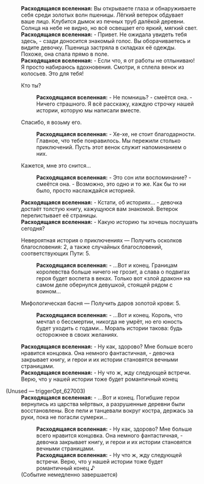 {{Диалог Начало}}
:'''Расходящаяся вселенная:''' Вы открываете глаза и обнаруживаете себя среди золотых волн пшеницы. Лёгкий ветерок обдувает ваше лицо. Клубится дымок из печных труб далёкой деревни. Солнца на небе не видно, но всё освещает его яркий, мягкий свет.
:'''Расходящаяся вселенная:''' - Привет. Не ожидала увидеть тебя здесь, - сзади доносится знакомый голос. Вы оборачиваетесь и видите девочку. Пшеница застряла в складках её одежды. Похоже, она спала прямо в поле.
:'''Расходящаяся вселенная:''' - Если что, я от работы не отлыниваю! Я просто набираюсь вдохновения. Смотри, я сплела венок из колосьев. Это для тебя!
:{{Диалог|Стрелка}} Кто ты?
::'''Расходящаяся вселенная:''' - Не помнишь? - смеётся она. - Ничего страшного. Я всё расскажу, каждую строчку нашей истории, которую мы написали вместе.
:{{Диалог|Стрелка}} Спасибо, я возьму его.
::'''Расходящаяся вселенная:''' - Хе-хе, не стоит благодарности. Главное, что тебе понравилось. Мы пережили столько приключений. Пусть этот венок служит напоминанием о них.
:{{Диалог|Стрелка}} Кажется, мне это снится...
::'''Расходящаяся вселенная:''' - Это сон или воспоминание? - смеётся она. - Возможно, это одно и то же. Как бы то ни было, просто наслаждайся историей.
:'''Расходящаяся вселенная:''' - Кстати, об историях... - девочка достаёт толстую книгу, кажущуюся вам знакомой. Ветерок перелистывает её страницы.
:'''Расходящаяся вселенная:''' - Какую историю ты хочешь послушать сегодня?
:{{Диалог|Звезда}} Невероятная история о приключениях &mdash; Получить осколков благословения: 2, а также случайных благословений, соответствующих Пути: 5.
::'''Расходящаяся вселенная:''' - ...Вот и конец. Границам королевства больше ничего не грозит, а слава о подвигах героя будет воспета в веках. Только вот «злой дракон» на самом деле обернулся девушкой, стоящей рядом с воином...
:{{Диалог|Звезда}} Мифологическая басня &mdash; Получить даров золотой крови: 5.
::'''Расходящаяся вселенная:''' - ...Вот и конец. Король, что мечтал о бессмертии, никогда не умрёт, но его юность будет уходить с годами... Мораль истории такова: будь осторожнее в своих желаниях.
:'''Расходящаяся вселенная:''' - Ну как, здорово? Мне больше всего нравится концовка. Она немного фантастичная, - девочка закрывает книгу, и герои и их истории становятся вечными страницами.
:'''Расходящаяся вселенная:''' - Ну что ж, жду следующей встречи. Верю, что у нашей истории тоже будет романтичный конец 

;(Unused &mdash; triggerOpt_627003)
:'''Расходящаяся вселенная:''' - ...Вот и конец. Погибшие герои вернулись из царства мёртвых, а разрушенные деревни были восстановлены. Все пели и танцевали вокруг костра, держась за руки, пока не погасли сумерки...
::'''Расходящаяся вселенная:''' - Ну как, здорово? Мне больше всего нравится концовка. Она немного фантастичная, - девочка закрывает книгу, и герои и их истории становятся вечными страницами.
::'''Расходящаяся вселенная:''' - Ну что ж, жду следующей встречи. Верю, что у нашей истории тоже будет романтичный конец ♪
:;(Событие немедленно завершается)
{{Диалог Конец}}
